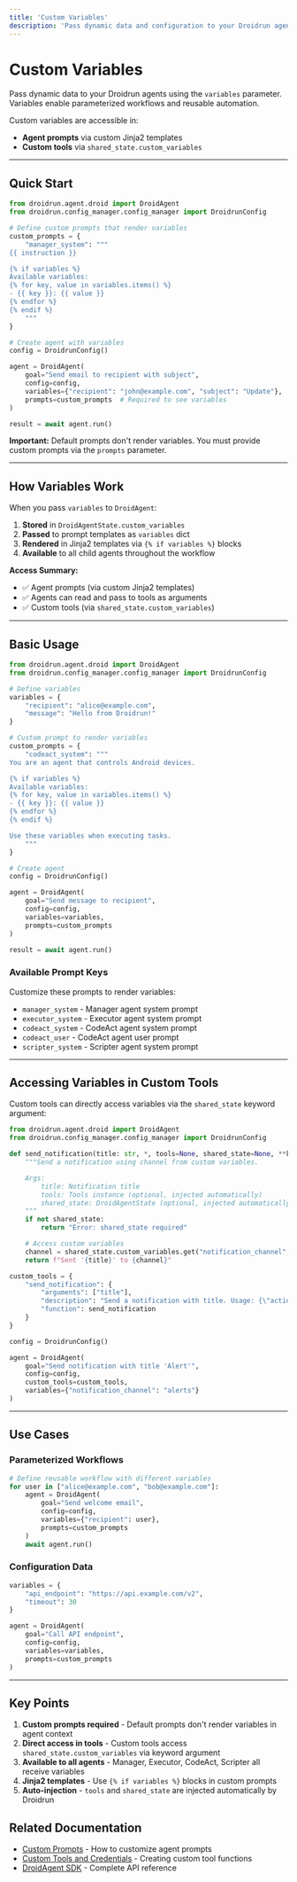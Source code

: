 ```yaml
---
title: 'Custom Variables'
description: 'Pass dynamic data and configuration to your Droidrun agents'
---
```


# Custom Variables

Pass dynamic data to your Droidrun agents using the `variables` parameter. Variables enable parameterized workflows and reusable automation.

Custom variables are accessible in:
- **Agent prompts** via custom Jinja2 templates
- **Custom tools** via `shared_state.custom_variables`

---

## Quick Start

```python
from droidrun.agent.droid import DroidAgent
from droidrun.config_manager.config_manager import DroidrunConfig

# Define custom prompts that render variables
custom_prompts = {
    "manager_system": """
{{ instruction }}

{% if variables %}
Available variables:
{% for key, value in variables.items() %}
- {{ key }}: {{ value }}
{% endfor %}
{% endif %}
    """
}

# Create agent with variables
config = DroidrunConfig()

agent = DroidAgent(
    goal="Send email to recipient with subject",
    config=config,
    variables={"recipient": "john@example.com", "subject": "Update"},
    prompts=custom_prompts  # Required to see variables
)

result = await agent.run()
```

**Important:** Default prompts don't render variables. You must provide custom prompts via the `prompts` parameter.

---

## How Variables Work

When you pass `variables` to `DroidAgent`:

1. **Stored** in `DroidAgentState.custom_variables`
2. **Passed** to prompt templates as `variables` dict
3. **Rendered** in Jinja2 templates via `{% if variables %}` blocks
4. **Available** to all child agents throughout the workflow

**Access Summary:**
- ✅ Agent prompts (via custom Jinja2 templates)
- ✅ Agents can read and pass to tools as arguments
- ✅ Custom tools (via `shared_state.custom_variables`)

---

## Basic Usage

```python
from droidrun.agent.droid import DroidAgent
from droidrun.config_manager.config_manager import DroidrunConfig

# Define variables
variables = {
    "recipient": "alice@example.com",
    "message": "Hello from Droidrun!"
}

# Custom prompt to render variables
custom_prompts = {
    "codeact_system": """
You are an agent that controls Android devices.

{% if variables %}
Available variables:
{% for key, value in variables.items() %}
- {{ key }}: {{ value }}
{% endfor %}
{% endif %}

Use these variables when executing tasks.
    """
}

# Create agent
config = DroidrunConfig()

agent = DroidAgent(
    goal="Send message to recipient",
    config=config,
    variables=variables,
    prompts=custom_prompts
)

result = await agent.run()
```

### Available Prompt Keys

Customize these prompts to render variables:

- `manager_system` - Manager agent system prompt
- `executor_system` - Executor agent system prompt
- `codeact_system` - CodeAct agent system prompt
- `codeact_user` - CodeAct agent user prompt
- `scripter_system` - Scripter agent system prompt

---

## Accessing Variables in Custom Tools

Custom tools can directly access variables via the `shared_state` keyword argument:

```python
from droidrun.agent.droid import DroidAgent
from droidrun.config_manager.config_manager import DroidrunConfig

def send_notification(title: str, *, tools=None, shared_state=None, **kwargs):
    """Send a notification using channel from custom variables.

    Args:
        title: Notification title
        tools: Tools instance (optional, injected automatically)
        shared_state: DroidAgentState (optional, injected automatically)
    """
    if not shared_state:
        return "Error: shared_state required"

    # Access custom variables
    channel = shared_state.custom_variables.get("notification_channel", "default")
    return f"Sent '{title}' to {channel}"

custom_tools = {
    "send_notification": {
        "arguments": ["title"],
        "description": "Send a notification with title. Usage: {\"action\": \"send_notification\", \"title\": \"Alert\"}",
        "function": send_notification
    }
}

config = DroidrunConfig()

agent = DroidAgent(
    goal="Send notification with title 'Alert'",
    config=config,
    custom_tools=custom_tools,
    variables={"notification_channel": "alerts"}
)
```

---

## Use Cases

### Parameterized Workflows

```python
# Define reusable workflow with different variables
for user in ["alice@example.com", "bob@example.com"]:
    agent = DroidAgent(
        goal="Send welcome email",
        config=config,
        variables={"recipient": user},
        prompts=custom_prompts
    )
    await agent.run()
```

### Configuration Data

```python
variables = {
    "api_endpoint": "https://api.example.com/v2",
    "timeout": 30
}

agent = DroidAgent(
    goal="Call API endpoint",
    config=config,
    variables=variables,
    prompts=custom_prompts
)
```

---

## Key Points

1. **Custom prompts required** - Default prompts don't render variables in agent context
2. **Direct access in tools** - Custom tools access `shared_state.custom_variables` via keyword argument
3. **Available to all agents** - Manager, Executor, CodeAct, Scripter all receive variables
4. **Jinja2 templates** - Use `{% if variables %}` blocks in custom prompts
5. **Auto-injection** - `tools` and `shared_state` are injected automatically by Droidrun

## Related Documentation

- [Custom Prompts](/v4/concepts/prompts) - How to customize agent prompts
- [Custom Tools and Credentials](/v4/guides/custom-tools-credentials) - Creating custom tool functions
- [DroidAgent SDK](/v4/sdk/droid-agent) - Complete API reference
